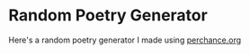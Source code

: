 # Random Poetry Generator

Here's a random poetry generator I made using [perchance.org][perchance]

[perchance]: https://perchance.org/randompoetry
